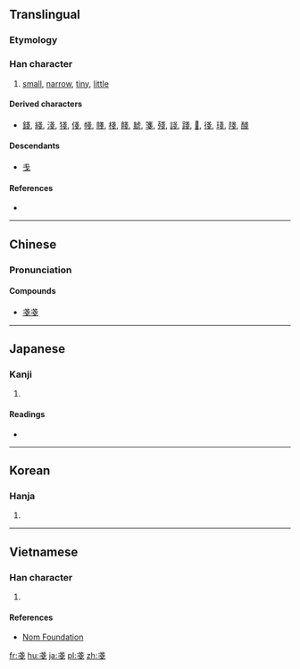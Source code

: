 {{also|戋}}
==Translingual==
{{zh-hanzi-box|[[戋]]|戔}}

===Etymology===
{{Han compound|戈|戈|ls=ic}}

===Han character===
{{Han char|rn=62|rad=戈|as=04|sn=8|four=5350<sub>3</sub>|canj=戈戈 (II)|ids=⿱[[戈]]戈}}

# [[small]], [[narrow]], [[tiny]], [[little]]

====Derived characters====
* [[錢]], [[綫]], [[淺]], [[㹽]], [[俴]], [[帴]], [[賤]], [[棧]], [[餞]], [[虦]], [[箋]], [[殘]], [[諓]], [[踐]], [[𧗸]], [[㣤]], [[琖]], [[䧖]], [[醆]]

====Descendants====
* [[戋]]

====References====
* {{Han ref|kx=0412.140|dkj=11559|dj=0754.120|hdz=21402.060|uh=6214|ud=25108|bh=CCB1|bd=52401}}

----

==Chinese==
{{zh-hanzi-box|[[戋]]|戔}}

===Pronunciation===
{{zh-pron
|m=jiān
|c=zin1
|mc=y
|oc=y
|ma=
|cat=a
}}

====Compounds====
* [[戔戔]]

----

==Japanese==

===Kanji===
{{ja-kanji|grade=|rs=戈04}}

# {{defn|lang=ja|sort=戈04}}

====Readings====
* {{ja-readings|on=[[さん]] (san), [[せん]] (sen), [[ざん]] (zan)|kun=[[そこなう]] (sokonau), [[あまり]] (amari), [[せまい]] (semai)}}

----

==Korean==

===Hanja===
{{ko-hanja|hangeul=잔|eumhun=|rv=jan|mr=chan|y=can}}

# {{defn|lang=ko|sort=戈04}}

----

==Vietnamese==

===Han character===
{{vi-readings|rs=戈04| hanviet = tiên}}

# {{defn|lang=vi|sort=戈04}}

====References====
*[http://nomfoundation.org/common/nom_details.php?codepoint=6214 Nom Foundation]

[[fr:戔]]
[[hu:戔]]
[[ja:戔]]
[[pl:戔]]
[[zh:戔]]